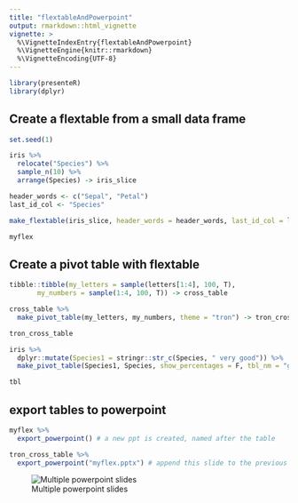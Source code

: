 ```yaml
---
title: "flextableAndPowerpoint"
output: rmarkdown::html_vignette
vignette: >
  %\VignetteIndexEntry{flextableAndPowerpoint}
  %\VignetteEngine{knitr::rmarkdown}
  %\VignetteEncoding{UTF-8}
---
```



```r
library(presenteR)
library(dplyr)
```

## Create a flextable from a small data frame

```r
set.seed(1)

iris %>% 
  relocate("Species") %>% 
  sample_n(10) %>% 
  arrange(Species) -> iris_slice

header_words <- c("Sepal", "Petal")
last_id_col <- "Species"

make_flextable(iris_slice, header_words = header_words, last_id_col = last_id_col) -> myflex

myflex
```
## Create a pivot table with flextable

```r
tibble::tibble(my_letters = sample(letters[1:4], 100, T),
       my_numbers = sample(1:4, 100, T)) -> cross_table

cross_table %>% 
  make_pivot_table(my_letters, my_numbers, theme = "tron") -> tron_cross_table

tron_cross_table
```

```r
iris %>% 
  dplyr::mutate(Species1 = stringr::str_c(Species, " very good")) %>% 
  make_pivot_table(Species1, Species, show_percentages = F, tbl_nm = "gold table", theme = "zebra_gold") -> tbl 

tbl
```

## export tables to powerpoint

```r

myflex %>% 
  export_powerpoint() # a new ppt is created, named after the table

tron_cross_table %>% 
  export_powerpoint("myflex.pptx") # append this slide to the previous ppt

```
![Multiple powerpoint slides](powerpointexample.png)

